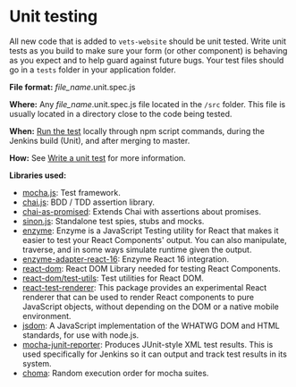 # Unit testing

All new code that is added to `vets-website` should be unit tested. Write unit tests as you build to make sure your form (or other component) is behaving as you expect and to help guard against future bugs. Your test files should go in a `tests` folder in your application folder.

**File format:** *file_name*.unit.spec.js

**Where:** Any *file_name*.unit.spec.js file located in the `/src` folder. This file is usually located in a directory close to the code being tested.

**When:** [Run the test](/getting-started/common-tasks/test) locally through npm script commands, during the Jenkins build (Unit), and after merging to master.

**How:** See [Write a unit test](/getting-started/common-tasks/new-unit-test) for more information.

**Libraries used:**

- [mocha.js](https://mochajs.org/): Test framework.
- [chai.js](https://www.chaijs.com/): BDD / TDD assertion library.
- [chai-as-promised](https://github.com/domenic/chai-as-promised): Extends Chai with assertions about promises.
- [sinon.js](https://sinonjs.org/): Standalone test spies, stubs and mocks.
- [enzyme](https://airbnb.io/enzyme/): Enzyme is a JavaScript Testing utility for React that makes it easier to test your React Components' output. You can also manipulate, traverse, and in some ways simulate runtime given the output.
- [enzyme-adapter-react-16](https://www.npmjs.com/package/enzyme-adapter-react-16): Enzyme React 16 integration.
- [react-dom](https://www.npmjs.com/package/react-dom): React DOM Library needed for testing React Components.
- [react-dom/test-utils](https://reactjs.org/docs/test-utils.html): Test utilities for React DOM.
- [react-test-renderer](https://www.npmjs.com/package/react-test-renderer): This package provides an experimental React renderer that can be used to render React components to pure JavaScript objects, without depending on the DOM or a native mobile environment.
- [jsdom](https://airbnb.io/enzyme/docs/guides/jsdom.html): A JavaScript implementation of the WHATWG DOM and HTML standards, for use with node.js.
- [mocha-junit-reporter](https://www.npmjs.com/package/mocha-junit-reporter): Produces JUnit-style XML test results. This is used specifically for Jenkins so it can output and track test results in its system.
- [choma](https://github.com/lennym/choma): Random execution order for mocha suites.
